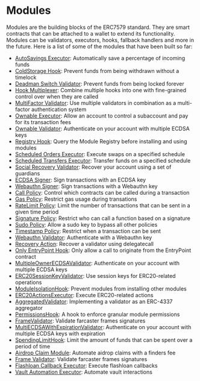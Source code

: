 # Modules

Modules are the building blocks of the ERC7579 standard. They are smart contracts that can be attached to a wallet to extend its functionality. Modules can be validators, executors, hooks, fallback handlers and more in the future. Here is a list of some of the modules that have been built so far:

- [AutoSavings Executor](https://docs.rhinestone.wtf/module-sdk/modules/auto-saving-executor): Automatically save a percentage of incoming funds
- [ColdStorage Hook](https://docs.rhinestone.wtf/module-sdk/modules/cold-storage-hook): Prevent funds from being withdrawn without a timelock
- [Deadman Switch Validator](https://docs.rhinestone.wtf/module-sdk/modules/deadman-switch): Prevent funds from being locked forever
- [Hook Multiplexer](https://docs.rhinestone.wtf/module-sdk/modules/hook-multi-plexer): Combine multiple hooks into one with fine-grained control over when they are called
- [MultiFactor Validator](https://docs.rhinestone.wtf/module-sdk/modules/mfa-validator): Use multiple validators in combination as a multi-factor authentication system
- [Ownable Executor](https://docs.rhinestone.wtf/module-sdk/modules/ownable-executor): Allow an account to control a subaccount and pay for its transaction fees
- [Ownable Validator](https://docs.rhinestone.wtf/module-sdk/modules/ownable-validator): Authenticate on your account with multiple ECDSA keys
- [Registry Hook](https://docs.rhinestone.wtf/module-sdk/modules/registry-hook): Query the Module Registry before installing and using modules
- [Scheduled Orders Executor](https://docs.rhinestone.wtf/module-sdk/modules/scheduled-orders): Execute swaps on a specified schedule
- [Scheduled Transfers Executor](https://docs.rhinestone.wtf/module-sdk/modules/scheduled-transfers): Transfer funds on a specified schedule
- [Social Recovery Validator](https://docs.rhinestone.wtf/module-sdk/modules/social-recovery-validator): Recover your account using a set of guardians
- [ECDSA Signer](https://github.com/zerodevapp/kernel-7579-plugins/tree/master/signers/ecdsa): Sign transactions with an ECDSA key
- [Webauthn Signer](https://github.com/zerodevapp/kernel-7579-plugins/tree/master/signers/webauthn): Sign transactions with a Webauthn key
- [Call Policy](https://github.com/zerodevapp/kernel-7579-plugins/tree/master/policies/call-policy): Control which contracts can be called during a transaction
- [Gas Policy](https://github.com/zerodevapp/kernel-7579-plugins/tree/master/policies/gas): Restrict gas usage during transations
- [RateLimit Policy](https://github.com/zerodevapp/kernel-7579-plugins/tree/master/policies/ratelimit): Limit the number of transactions that can be sent in a given time period
- [Signature Policy](https://github.com/zerodevapp/kernel-7579-plugins/tree/master/policies/signature-caller): Restrict who can call a function based on a signature
- [Sudo Policy](https://github.com/zerodevapp/kernel-7579-plugins/tree/master/policies/sudo): Allow a sudo key to bypass all other policies
- [Timestamp Policy](https://github.com/zerodevapp/kernel-7579-plugins/tree/master/policies/timestamp): Restrict when a transaction can be sent
- [Webauthn Validator](https://github.com/zerodevapp/kernel-7579-plugins/tree/master/validators/webauthn): Authenticate with a Webauthn key
- [Recovery Action](https://github.com/zerodevapp/kernel-7579-plugins/tree/master/actions/recovery): Recover a validator using delegatecall
- [Only EntryPoint Hook](https://github.com/zerodevapp/kernel-7579-plugins/blob/master/hooks/onlyEntrypoint/src/OnlyEntryPointHook.sol): Only allow a call to originate from the EntryPoint contract
- [MultipleOwnerECDSAValidator](https://github.com/etherspot/etherspot-prime-contracts/blob/master/src/modular-etherspot-wallet/modules/validators/MultipleOwnerECDSAValidator.sol): Authenticate on your account with multiple ECDSA keys
- [ERC20SessionKeyValidator](https://github.com/etherspot/etherspot-prime-contracts/blob/master/src/modular-etherspot-wallet/modules/validators/ERC20SessionKeyValidator.sol): Use session keys for ERC20-related operations
- [ModuleIsolationHook](https://github.com/etherspot/etherspot-prime-contracts/blob/master/src/modular-etherspot-wallet/modules/hooks/ModuleIsolationHook.sol): Prevent modules from installing other modules
- [ERC20ActionsExecutor](https://github.com/etherspot/etherspot-prime-contracts/blob/master/src/modular-etherspot-wallet/modules/executors/ERC20Actions.sol): Execute ERC20-related actions
- [AggregatedValidator](https://github.com/rhinestonewtf/experimental-modules/tree/main/src/AggregatedValidator): Implementing a validator as an ERC-4337 aggregator
- [PermissionsHook](https://github.com/rhinestonewtf/experimental-modules/tree/main/src/PermissionsHook): A hook to enforce granular module permissions
- [FrameValidator](https://github.com/rhinestonewtf/experimental-modules/tree/main/src/FrameValidator): Validate farcaster frames signatures
- [MultiECDSAWithExpirationValidator](https://github.com/rhinestonewtf/experimental-modules/tree/main/src/MultiECDSAWithExpirationValidator): Authenticate on your account with multiple ECDSA keys with expiration
- [SpendingLimitHook](https://github.com/rhinestonewtf/experimental-modules/tree/main/src/SpendingLimitHook): Limit the amount of funds that can be spent over a period of time
- [Airdrop Claim Module](https://github.com/Destiner/module-airdrop-claim): Automate aidrop claims with a finders fee
- [Frame Validator](https://github.com/Destiner/module-frame): Validate farcaster frames signatures
- [Flashloan Callback Executor](https://github.com/kroist/flashcall-module-erc-7579/blob/main/src/executors/FlashcallFallbackExecutor.sol): Execute flashloan callbacks
- [Vault Automation Executor](https://github.com/kot2271/Automation_Module_ERC_7579): Automate vault interactions
